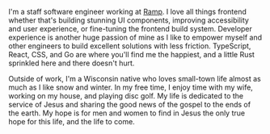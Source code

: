 I'm a staff software engineer working at [Ramp](https://ramp.com). I love
all things frontend whether that's building stunning UI components,
improving accessibility and user experience, or fine-tuning the frontend
build system. Developer experience is another huge passion of mine as I
like to empower myself and other engineers to build excellent solutions
with less friction. TypeScript, React, CSS, and Go are where you'll find me
the happiest, and a little Rust sprinkled here and there doesn't hurt.

Outside of work, I'm a Wisconsin native who loves small-town life almost as
much as I like snow and winter. In my free time, I enjoy time with my wife,
working on my house, and playing disc golf. My life is dedicated to the
service of Jesus and sharing the good news of the gospel to the ends of the
earth. My hope is for men and women to find in Jesus the only true hope for
this life, and the life to come.
